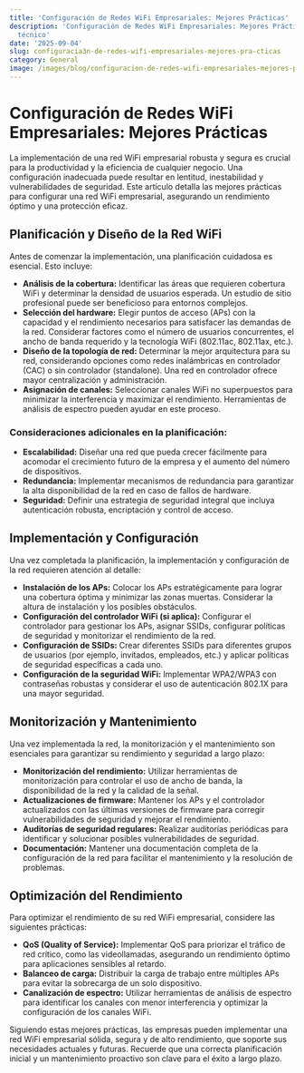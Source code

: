 ```yaml
---
title: 'Configuración de Redes WiFi Empresariales: Mejores Prácticas'
description: 'Configuración de Redes WiFi Empresariales: Mejores Prácticas — artículo
  técnico'
date: '2025-09-04'
slug: configuracia3n-de-redes-wifi-empresariales-mejores-pra-cticas
category: General
image: /images/blog/configuracion-de-redes-wifi-empresariales-mejores-practicas/configuracion-de-redes-wifi-empresariales-mejores-practicas-hero-001.webp
---
```


# Configuración de Redes WiFi Empresariales: Mejores Prácticas

La implementación de una red WiFi empresarial robusta y segura es crucial para la productividad y la eficiencia de cualquier negocio.  Una configuración inadecuada puede resultar en lentitud, inestabilidad y vulnerabilidades de seguridad. Este artículo detalla las mejores prácticas para configurar una red WiFi empresarial, asegurando un rendimiento óptimo y una protección eficaz.

## Planificación y Diseño de la Red WiFi

Antes de comenzar la implementación, una planificación cuidadosa es esencial.  Esto incluye:

* **Análisis de la cobertura:** Identificar las áreas que requieren cobertura WiFi y determinar la densidad de usuarios esperada.  Un estudio de sitio profesional puede ser beneficioso para entornos complejos.
* **Selección del hardware:** Elegir puntos de acceso (APs) con la capacidad y el rendimiento necesarios para satisfacer las demandas de la red.  Considerar factores como el número de usuarios concurrentes, el ancho de banda requerido y la tecnología WiFi (802.11ac, 802.11ax, etc.).
* **Diseño de la topología de red:** Determinar la mejor arquitectura para su red, considerando opciones como redes inalámbricas en controlador (CAC) o sin controlador (standalone).  Una red en controlador ofrece mayor centralización y administración.
* **Asignación de canales:**  Seleccionar canales WiFi no superpuestos para minimizar la interferencia y maximizar el rendimiento.  Herramientas de análisis de espectro pueden ayudar en este proceso.

### Consideraciones adicionales en la planificación:

* **Escalabilidad:**  Diseñar una red que pueda crecer fácilmente para acomodar el crecimiento futuro de la empresa y el aumento del número de dispositivos.
* **Redundancia:** Implementar mecanismos de redundancia para garantizar la alta disponibilidad de la red en caso de fallos de hardware.
* **Seguridad:**  Definir una estrategia de seguridad integral que incluya autenticación robusta, encriptación y control de acceso.


## Implementación y Configuración

Una vez completada la planificación, la implementación y configuración de la red requieren atención al detalle:

* **Instalación de los APs:** Colocar los APs estratégicamente para lograr una cobertura óptima y minimizar las zonas muertas.  Considerar la altura de instalación y los posibles obstáculos.
* **Configuración del controlador WiFi (si aplica):** Configurar el controlador para gestionar los APs, asignar SSIDs, configurar políticas de seguridad y monitorizar el rendimiento de la red.
* **Configuración de SSIDs:** Crear diferentes SSIDs para diferentes grupos de usuarios (por ejemplo, invitados, empleados, etc.) y aplicar políticas de seguridad específicas a cada uno.
* **Configuración de la seguridad WiFi:** Implementar WPA2/WPA3 con contraseñas robustas y considerar el uso de autenticación 802.1X para una mayor seguridad.


## Monitorización y Mantenimiento

Una vez implementada la red, la monitorización y el mantenimiento son esenciales para garantizar su rendimiento y seguridad a largo plazo:

* **Monitorización del rendimiento:**  Utilizar herramientas de monitorización para controlar el uso de ancho de banda, la disponibilidad de la red y la calidad de la señal.
* **Actualizaciones de firmware:** Mantener los APs y el controlador actualizados con las últimas versiones de firmware para corregir vulnerabilidades de seguridad y mejorar el rendimiento.
* **Auditorías de seguridad regulares:** Realizar auditorías periódicas para identificar y solucionar posibles vulnerabilidades de seguridad.
* **Documentación:**  Mantener una documentación completa de la configuración de la red para facilitar el mantenimiento y la resolución de problemas.


## Optimización del Rendimiento

Para optimizar el rendimiento de su red WiFi empresarial, considere las siguientes prácticas:

* **QoS (Quality of Service):** Implementar QoS para priorizar el tráfico de red crítico, como las videollamadas, asegurando un rendimiento óptimo para aplicaciones sensibles al retardo.
* **Balanceo de carga:**  Distribuir la carga de trabajo entre múltiples APs para evitar la sobrecarga de un solo dispositivo.
* **Canalización de espectro:**  Utilizar herramientas de análisis de espectro para identificar los canales con menor interferencia y optimizar la configuración de los canales WiFi.


Siguiendo estas mejores prácticas, las empresas pueden implementar una red WiFi empresarial sólida, segura y de alto rendimiento, que soporte sus necesidades actuales y futuras. Recuerde que una correcta planificación inicial y un mantenimiento proactivo son clave para el éxito a largo plazo.

